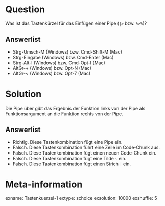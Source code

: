 Question
========

Was ist das Tastenkürzel für das Einfügen einer Pipe (`|>` bzw. `%>%`)?

Answerlist
----------
* Strg-Umsch-M (Windows) bzw. Cmd-Shift-M (Mac)
* Strg-Eingabe (Windows) bzw. Cmd-Enter (Mac)
* Strg-Alt-I (Windows) bzw. Cmd-Opt-I (Mac)
* AltGr-+ (Windows) bzw. Opt-N (Mac)
* AltGr-< (Windows) bzw. Opt-7 (Mac)

Solution
========

Die Pipe über gibt das Ergebnis der Funktion links von der Pipe als Funktionsargument an die Funktion rechts von der Pipe.


Answerlist
----------
* Richtig. Diese Tastenkombination fügt eine Pipe ein.
* Falsch. Diese Tastenkombination führt eine Zeile im Code-Chunk aus.
* Falsch. Diese Tastenkombination fügt einen neuen Code-Chunk ein.
* Falsch. Diese Tastenkombination fügt eine Tilde `~` ein.
* Falsch. Diese Tastenkombination fügt einen Strich `|` ein.

Meta-information
================
exname: Tastenkuerzel-1
extype: schoice
exsolution: 10000
exshuffle: 5